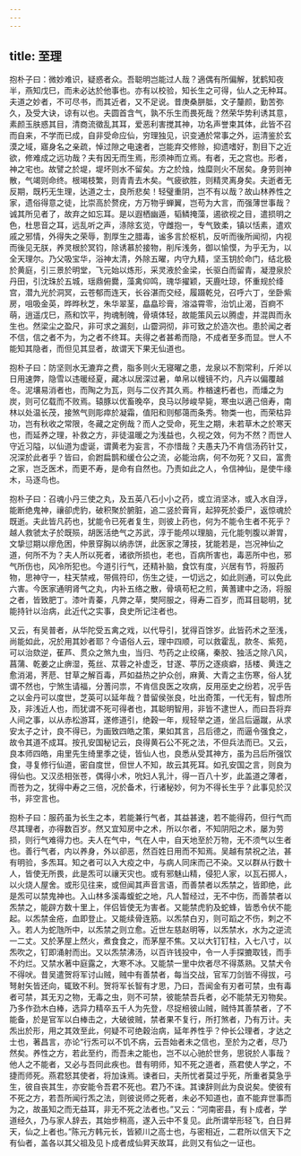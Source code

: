 ```yaml
---
---
---
```

title: 至理
---




抱朴子曰：微妙难识，疑惑者众。吾聪明岂能过人哉？適偶有所偏解，犹鹤知夜半，燕知戊巳，而未必达於他事也。亦有以校验，知长生之可得，仙人之无种耳。夫道之妙者，不可尽书，而其近者，又不足说。昔庚桑胼胝，文子釐颜，勤苦弥久，及受大诀，谅有以也。夫圆首含气，孰不乐生而畏死哉？然荣华势利诱其意，素颜玉肤惑其目，清商流徵乱其耳，爱恶利害搅其神，功名声誉束其体，此皆不召而自来，不学而已成，自非受命应仙，穷理独见，识变通於常事之外，运清鉴於玄漠之域，寤身名之亲疏，悼过隙之电速者，岂能弃交修赊，抑遗嗜好，割目下之近欲，修难成之远功哉？夫有因无而生焉，形须神而立焉。有者，无之宫也。形者，神之宅也。故譬之於堤，堤坏则水不留矣。方之於烛，烛糜则火不居矣。身劳则神散，气竭则命终。根竭枝繁，则青青去木矣。气疲欲胜，则精灵离身矣。夫逝者无反期，既朽无生理，达道之士，良所悲矣！轻璧重阴，岂不有以哉？故山林养性之家，遗俗得意之徒，比崇高於赘疣，方万物乎蝉翼，岂苟为大言，而强薄世事哉？诚其所见者了，故弃之如忘耳。是以遐栖幽遁，韬鳞掩藻，遏欲视之目，遣损明之色，杜思音之耳，远乱听之声，涤除玄览，守雌抱一，专气致柔，镇以恬素，遣欢戚之邪情，外得失之荣辱，割厚生之腊毒，谧多言於枢机，反听而後所闻彻，内视而後见无朕，养灵根於冥钧，除诱慕於接物，削斥浅务，御以愉慔，为乎无为，以全天理尔。乃父吸宝华，浴神太清，外除五曜，内守九精，坚玉钥於命门，结北极於黄庭，引三景於明堂，飞元始以炼形，采灵液於金梁，长驱白而留青，凝澄泉於丹田，引沈珠於五城，瑶鼎俯爨，藻禽仰鸣，瑰华擢颖，天鹿吐琼，怀重规於绛宫，潜九光於洞冥，云苍郁而连天，长谷湛而交经，履蹑乾兑，召呼六丁，坐卧紫房，咀吸金英，晔晔秋芝，朱华翠茎，皛皛珍膏，溶溢霄零，治饥止渴，百痾不萌，逍遥戊巳，燕和饮平，拘魂制魄，骨填体轻，故能策风云以腾虚，并混舆而永生也。然梁尘之盈尺，非可求之漏刻，山霤洞彻，非可致之於造次也。患於闻之者不信，信之者不为，为之者不终耳。夫得之者甚希而隐，不成者至多而显。世人不能知其隐者，而但见其显者，故谓天下果无仙道也。

抱朴子曰：防坚则水无漉弃之费，脂多则火无寝曜之患，龙泉以不割常利，斤斧以日用速弊，隐雪以违暖经夏，藏冰以居深过暑，单帛以幔镜不灼，凡卉以偏覆越冬。泥壤易消者也，而陶之为瓦，则与二仪齐其久焉。柞楢速朽者也，而燔之为炭，则可亿载而不败焉。辕豚以优畜晚卒，良马以陟峻早毙，寒虫以適己倍寿，南林以处温长茂，接煞气则彫瘁於凝霜，值阳和则郁蔼而条秀。物类一也，而荣枯异功，岂有秋收之常限，冬藏之定例哉？而人之受命，死生之期，未若草木之於寒天也，而延养之理，补救之方，非徒温暖之为浅益也，久视之效，何为不然？而世人守近习隘，以仙道为虚诞，谓黄老为妄言，不亦惜哉？夫愚夫乃不肯信汤药针艾，况深於此者乎？皆曰，俞跗扁鹊和缓仓公之流，必能治病，何不勿死？又曰，富贵之家，岂乏医术，而更不寿，是命有自然也。乃责如此之人，令信神仙，是使牛缘木，马逐鸟也。

抱朴子曰：召魂小丹三使之丸，及五英八石小小之药，或立消坚冰，或入水自浮，能断绝鬼神，禳卻虎豹，破积聚於腑脏，追二竖於膏肓，起猝死於委尸，返惊魂於既逝。夫此皆凡药也，犹能令已死者复生，则彼上药也，何为不能令生者不死乎？越人救虢太子於既殒，胡医活绝气之苏武，淳于能颅以理脑，元化能刳腹以澣胃，文挚愆期以瘳危困，仲景穿胸以纳赤饼，此医家之薄技，犹能若是，岂况神仙之道，何所不为？夫人所以死者，诸欲所损也，老也，百病所害也，毒恶所中也，邪气所伤也，风冷所犯也。今道引行气，还精补脑，食饮有度，兴居有节，将服药物，思神守一，柱天禁戒，带佩符印，伤生之徒，一切远之，如此则通，可以免此六害。今医家通明肾气之丸，内补五络之散，骨填苟杞之煎，黄蓍建中之汤，将服之者，皆致肥丁。漆叶青蓁，凡弊之草，樊阿服之，得寿二百岁，而耳目聪明，犹能持针以治病，此近代之实事，良史所记注者也。

又云，有吴普者，从华陀受五禽之戏，以代导引，犹得百馀岁。此皆药术之至浅，尚能如此，况於用其妙者耶？今语俗人云，理中四顺，可以救霍乱，款冬、紫苑，可以治欬逆，萑芦、贯众之煞九虫，当归、芍药之止绞痛，秦胶、独活之除八风，菖蒲、乾姜之止痹湿，菟丝、苁蓉之补虚乏，甘遂、葶历之逐痰癖，括楼、黄连之愈消渴，荠苨、甘草之解百毒，芦如益热之护众创，麻黄、大青之主伤寒，俗人犹谓不然也，宁煞生请福，分蓍问祟，不肯信良医之攻病，反用巫史之纷若，况乎告之以金丹可以度世，芝英可以延年哉？昔留侯张良，吐出奇策，一代无有，智虑所及，非浅近人也，而犹谓不死可得者也，其聪明智用，非皆不逮世人，而曰吾将弃人间之事，以从赤松游耳，遂修道引，绝穀一年，规轻举之道，坐吕后逼蹴，从求安太子之计，良不得已，为画致四皓之策，果如其言，吕后德之，而逼令强食之，故令其道不成耳。按孔安国秘记云，良得黄石公不死之法，不但兵法而已。又云，良本师四皓，甪里先生绮里季之徒，皆仙人也，良悉从受其神方，虽为吕后所强饮食，寻复修行仙道，密自度世，但世人不知，故云其死耳。如孔安国之言，则良为得仙也。又汉丞相张苍，偶得小术，吮妇人乳汁，得一百八十岁，此盖道之薄者，而苍为之，犹得中寿之三倍，况於备术，行诸秘妙，何为不得长生乎？此事见於汉书，非空言也。

抱朴子曰：服药虽为长生之本，若能兼行气者，其益甚速，若不能得药，但行气而尽其理者，亦得数百岁。然又宜知房中之术，所以尔者，不知阴阳之术，屡为劳损，则行气难得力也。夫人在气中，气在人中，自天地至於万物，无不须气以生者也。善行气者，内以养身，外以卻恶，然百姓日用而不知焉。吴越有禁祝之法，甚有明验，多炁耳。知之者可以入大疫之中，与病人同床而己不染。又以群从行数十人，皆使无所畏，此是炁可以禳天灾也。或有邪魅山精，侵犯人家，以瓦石掷人，以火烧人屋舍。或形见往来，或但闻其声音言语，而善禁者以炁禁之，皆即绝，此是炁可以禁鬼神也。入山林多溪毒蝮蛇之地，凡人暂经过，无不中伤，而善禁者以炁禁之，能辟方数十里上，伴侣皆使无为害者。又能禁虎豹及蛇蜂，皆悉令伏不能起。以炁禁金疮，血即登止。又能续骨连筋。以炁禁白刃，则可蹈之不伤，刺之不入。若人为蛇虺所中，以炁禁之则立愈。近世左慈赵明等，以炁禁水，水为之逆流一二丈。又於茅屋上然火，煮食食之，而茅屋不焦。又以大钉钉柱，入七八寸，以炁吹之，钉即涌射而出。又以炁禁沸汤，以百许钱投中，令一人手探摝取钱，而手不灼烂。又禁水著中庭露之，大寒不冰。又能禁一里中炊者尽不得蒸熟。又禁犬令不得吠。昔吴遣贺将军讨山贼，贼中有善禁者，每当交战，官军刀剑皆不得拔，弓弩射矢皆还向，辄致不利。贺将军长智有才思，乃曰，吾闻金有刃者可禁，虫有毒者可禁，其无刃之物，无毒之虫，则不可禁，彼能禁吾兵者，必不能禁无刃物矣。乃多作劲木白棒，选异力精卒五千人为先登，尽捉棓彼山贼，贼恃其善禁者，了不能备，於是官军以白棒击之，大破彼贼，禁者果不复行，所打煞者，乃有万计。夫炁出於形，用之其效至此，何疑不可绝穀治病，延年养性乎？仲长公理者，才达之士也，著昌言，亦论“行炁可以不饥不病，云吾始者未之信也，至於为之者，尽乃然矣。养性之方，若此至约，而吾未之能也，岂不以心驰於世务，思锐於人事哉？他人之不能者，又必与吾同此疾也。昔有明师，知不死之道者，燕君使人学之，不捷而师死。燕君怒其使者，将加诛焉。谏者曰，夫所忧者莫过乎死，所重者莫急乎生，彼自丧其生，亦安能令吾君不死也。君乃不诛。其谏辞则此为良说矣。使彼有不死之方，若吾所闻行炁之法，则彼说师之死者，未必不知道也，直不能弃世事而为之，故虽知之而无益耳，非无不死之法者也。”又云：“河南密县，有卜成者，学道经久，乃与家人辞去，其始步稍高，遂入云中不复见。此所谓举形轻飞，白日昇天，仙之上者也。”陈元方韩元长，皆颍川之高士也，与密相近，二君所以信天下之有仙者，盖各以其父祖及见卜成者成仙昇天故耳，此则又有仙之一证也。